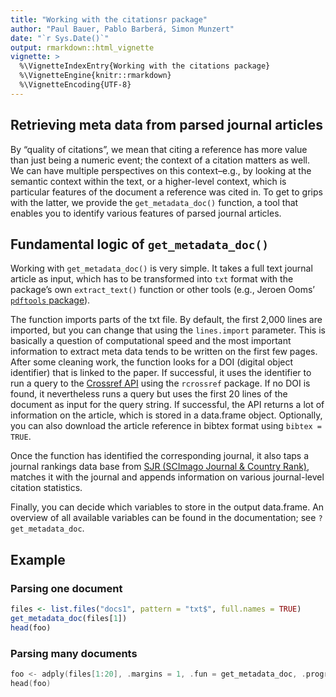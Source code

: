 ```yaml
---
title: "Working with the citationsr package"
author: "Paul Bauer, Pablo Barberá, Simon Munzert"
date: "`r Sys.Date()`"
output: rmarkdown::html_vignette
vignette: >
  %\VignetteIndexEntry{Working with the citations package}
  %\VignetteEngine{knitr::rmarkdown}
  %\VignetteEncoding{UTF-8}
---
```




## Retrieving meta data from parsed journal articles

By "quality of citations", we mean that citing a reference has more value than just being a numeric event; the context of a citation matters as well. We can have multiple perspectives on this context--e.g., by looking at the semantic context within the text, or a higher-level context, which is particular features of the document a reference was cited in. To get to grips with the latter, we provide the `get_metadata_doc()` function, a tool that enables you to identify various features of parsed journal articles.


## Fundamental logic of `get_metadata_doc()`

Working with `get_metadata_doc()` is very simple. It takes a full text journal article as input, which has to be transformed into `txt` format with the package's own `extract_text()` function or other tools (e.g., Jeroen Ooms' [`pdftools` package](https://cran.r-project.org/web/packages/pdftools/index.html)). 

The function imports parts of the txt file. By default, the first 2,000 lines are imported, but you can change that using the `lines.import` parameter. This is basically a question of computational speed and the most important information to extract meta data tends to be written on the first few pages. After some cleaning work, the function looks for a DOI (digital object identifier) that is linked to the paper. If successful, it uses the identifier to run a query to the [Crossref API](http://search.crossref.org/help/api) using the `rcrossref` package. If no DOI is found, it nevertheless runs a query but uses the first 20 lines of the document as input for the query string. If successful, the API returns a lot of information on the article, which is stored in a data.frame object. Optionally, you can also download the article reference in bibtex format using `bibtex = TRUE`. 

Once the function has identified the corresponding journal, it also taps a journal rankings data base from [SJR (SCImago Journal & Country Rank)](http://www.scimagojr.com/journalrank.php), matches it with the journal and appends information on various journal-level citation statistics.

Finally, you can decide which variables to store in the output data.frame. An overview of all available variables can be found in the documentation; see `?get_metadata_doc`.


## Example

### Parsing one document

```r
files <- list.files("docs1", pattern = "txt$", full.names = TRUE)
get_metadata_doc(files[1])
head(foo)
```

### Parsing many documents

```c
foo <- adply(files[1:20], .margins = 1, .fun = get_metadata_doc, .progress = "text")
head(foo)
```

